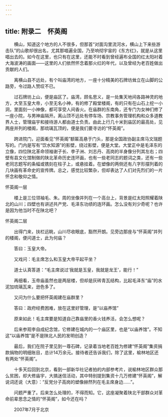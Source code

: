 ```yaml
---
---
---
```

title: 附录二　怀英阁
---




　　横山，知道这个地方的人不很多，但那首“对面沟里流河水，横山上下来些游击队”的山歌却很出名，尤其那唱遍全国，乃至响彻宇宙的《东方红》，就是从这里唱出去的。如今在这里，也只有在这里，还能不时看到曾经遍布全国的红太阳衬着大海波涛的画面——这里的人们依然怀念着那火红的年代，以及曾经为老百姓做出贡献的人们。

　　离横山县不远处，有个叫庙湾的地方，一座十分精美的石牌坊耸立在山脚的公路旁，令过路人赞叹不已。

　　过石牌坊上山，便是庙区了。庙湾，顾名思义，是一处集天地间各路神灵的地方，大至玉皇大帝，小至无名小神，有的修了殿堂楼阁，有的只有在山石上挖一小洞，里面刻一小神像，都可享受人间香火。在庙群的东南角，还专门为女神们修了一座小院，与男神庙隔开。离山顶不远处有停车场、宗教事务管理机构和众多道教界人士，管理庙宇和接待游人都由道士负责。由此上行几十米到庙区的最高处，见两座并列的楼阁，那琉璃瓦顶的，便是我们要寻访的“怀英阁”。

　　跨进院门，迎面看见“怀英阁”额匾高悬于门头，那是全国政协副主席马文瑞题写的。门内是写有“饮水知源”的影壁，绕过影壁，便是大堂。大堂正中是毛泽东的立像，四位陕北革命领袖谢子长、李子洲、刘志丹、高岗的半身像分列其左右；四壁有县文化馆制做的陕北革命历史连环画，也有一些老同志的题词之类，还有一些老同志题写的条幅或镌刻在柱子上，或悬挂着。在塑像的两侧还有八字形摆列着的几块画有革命史的宣传牌。总之，感觉比较繁杂，但却表达了人们对先烈们的一片怀念和敬仰之情。



怀英阁一层

　　楼上是三位领袖毛、朱。周的坐像并列在一个高台上，背景是红太阳照耀着陕北的山川；四壁也有讲述共产党、毛泽东功绩的连环画。怎么没有刘少奇呢？也许是因为他当时不在陕北吧？



怀英阁二层

　　出得门来，扶栏远眺，山川尽收眼底，豁然开朗。见旁边那座与“怀英阁”并列的楼阁，便问道士，此为何庙？

　　答曰：玉皇大帝。

　　又戏问：毛主席怎么和玉皇大帝平起平坐？

　　道士认真答道：“毛主席说过‘我就是玉皇，我就是龙王’，能行！”

　　再细看，玉帝庙虽然也是两层楼，但却是灰砖青瓦结构，比起毛泽东“庙”的水泥加琉璃瓦来，逊色多了。

　　又问为什么要把怀英阁建在庙群里？

　　答曰：政府经费困难，放在这里好管理，是“以庙养馆”

　　原来如此！毛主席要是知道自己靠庙里的香火钱养活，会怎么想呢？

　　后来参观李自成纪念馆，它修建在城内的一个庙区里，也是“以庙养馆”。不知这“以庙养馆”是不是陕北人民的发明创造？

　　最后，我们在院子里见到一尊石碑，记录着当地老百姓为修建“怀英阁”集资捐款捐物的明细账目，总计14万余元。接待者还告诉我们，除了这里，榆林地区还有两处“怀英阁”。

　　十多天后回到北京，看到一部新华社记者拍的内部参考片，说榆林地区群众那么贫困，却大修庙宇，大搞迷信活动，其中特别提到集资十几万修建“怀英阁”，解说词还说（大意）：“反党分子高岗的塑像赫然列在毛主席身边……”。

　　问题严重了。后来怎么处理的，不得而知。它，这座凝聚着陕北干部群众对革命前辈思念之情的“怀英阁”，如今还在吗？

　　2007年7月于北京